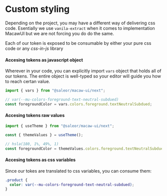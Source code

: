 
<Meta title="Getting started / Custom styling" />

# Custom styling

Depending on the project, you may have a different way of delivering css code.
Esentially we use `vanila-extract` when it comes to implementation MacawUI
but we are not forcing you do do the same.

Each of our token is exposed to be consumable by either your pure css code or any _css-in-js_ library

#### Accesing tokens as javascript object

Wherever in your code, you can explicitly import `vars` object that holds all of our tokens.
The entire object is well-typed so your editor will guide you how to reach certan value.

```ts
import { vars } from "@saleor/macaw-ui/next";

// var(--mu-colors-foreground-text-neutral-subdued)
const foregroundColor = vars.colors.foreground.textNeutralSubdued;
```

#### Accesing tokens raw values

```ts
import { useTheme } from "@saleor/macaw-ui/next";

const { themeValues } = useTheme();

// hsla(180, 1%, 49%, 1)
const foregroundColor = themeValues.colors.foreground.textNeutralSubdued;
```

#### Accesing tokens as css variables

Since our tokes are translated to css variables, you can consume them:

```css
.product {
  color: var(--mu-colors-foreground-text-neutral-subdued);
}
```
